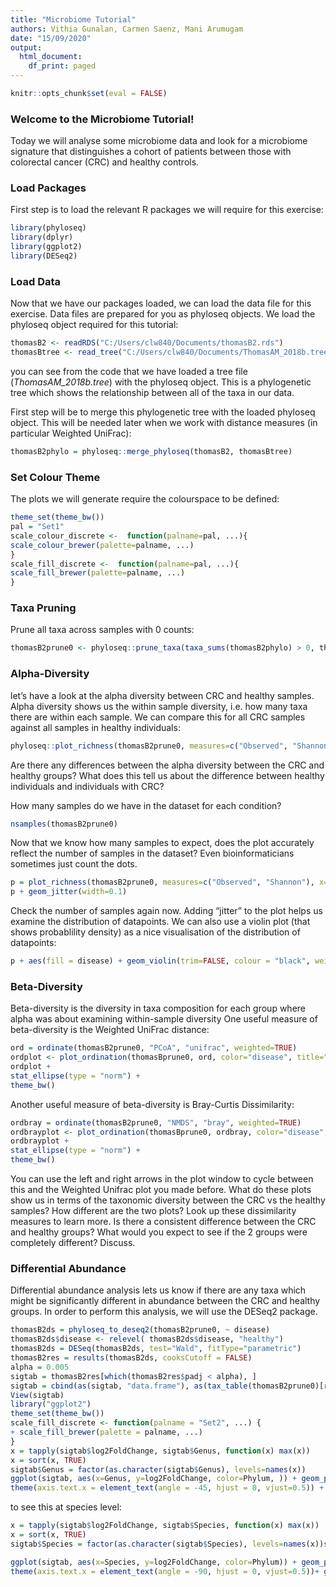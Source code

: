 ---
title: "Microbiome Tutorial"
authors: Vithia Gunalan, Carmen Saenz, Mani Arumugam
date: "15/09/2020"
output:
  html_document:
    df_print: paged
---
```{r setup, include = FALSE}
knitr::opts_chunk$set(eval = FALSE)
```

### Welcome to the Microbiome Tutorial!
Today we will analyse some microbiome data and look for a microbiome signature that distinguishes a cohort of patients between those with colorectal cancer (CRC) and healthy controls.


### Load Packages

First step is to load the relevant R packages we will require for this exercise:
```{r}
library(phyloseq)
library(dplyr)
library(ggplot2)
library(DESeq2)
```

### Load Data

Now that we have our packages loaded, we can load the data file for this exercise.
Data files are prepared for you as phyloseq objects.
We load the phyloseq object required for this tutorial:
```{r}
thomasB2 <- readRDS("C:/Users/clw840/Documents/thomasB2.rds")
thomasBtree <- read_tree("C:/Users/clw840/Documents/ThomasAM_2018b.tree")
```

you can see from the code that we have loaded a tree file (_ThomasAM_2018b.tree_) with the phyloseq object.
This is a phylogenetic tree which shows the relationship between all of the taxa in our data.

First step will be to merge this phylogenetic tree with the loaded phyloseq object.
This will be needed later when we work with distance measures (in particular Weighted UniFrac):
```{r}
thomasB2phylo = phyloseq::merge_phyloseq(thomasB2, thomasBtree)
```

### Set Colour Theme

The plots we will generate require the colourspace to be defined:
```{r}
theme_set(theme_bw())
pal = "Set1"
scale_colour_discrete <-  function(palname=pal, ...){
scale_colour_brewer(palette=palname, ...)
}
scale_fill_discrete <-  function(palname=pal, ...){
scale_fill_brewer(palette=palname, ...)
}
```

### Taxa Pruning

Prune all taxa across samples with 0 counts:
```{r}
thomasB2prune0 <- phyloseq::prune_taxa(taxa_sums(thomasB2phylo) > 0, thomasB2phylo)
```

### Alpha-Diversity

let's have a look at the alpha diversity between CRC and healthy samples.
Alpha diversity shows us the within sample diversity, i.e. how many taxa there are within each sample.
We can compare this for all CRC samples against all samples in healthy individuals:
```{r}
phyloseq::plot_richness(thomasB2prune0, measures=c("Observed", "Shannon"), x="disease", color="disease")
```

Are there any differences between the alpha diversity between the CRC and healthy groups?
What does this tell us about the difference between healthy individuals and individuals with CRC?

How many samples do we have in the dataset for each condition?
```{r}
nsamples(thomasB2prune0)
```

Now that we know how many samples to expect, does the plot accurately reflect the number of samples in the dataset?
Even bioinformaticians sometimes just count the dots.

```{r}
p = plot_richness(thomasB2prune0, measures=c("Observed", "Shannon"), x="disease", color="disease")
p + geom_jitter(width=0.1)
```

Check the number of samples again now.
Adding "jitter" to the plot helps us examine the distribution of datapoints.
We can also use a violin plot (that shows probablility density) as a nice visualisation of the distribution of datapoints:
```{r}
p + aes(fill = disease) + geom_violin(trim=FALSE, colour = "black", weight = 1) + geom_jitter(width = 0.2, colour = "black")
```

### Beta-Diversity

Beta-diversity is the diversity in taxa composition for each group where alpha was about examining within-sample diversity
One useful measure of beta-diversity is the Weighted UniFrac distance:
```{r}
ord = ordinate(thomasB2prune0, "PCoA", "unifrac", weighted=TRUE)
ordplot <- plot_ordination(thomasBprune0, ord, color="disease", title="Weighted Unifrac Distance CRC vs Healthy")
ordplot +
stat_ellipse(type = "norm") +
theme_bw()
```

Another useful measure of beta-diversity is Bray-Curtis Dissimilarity:
```{r}
ordbray = ordinate(thomasB2prune0, "NMDS", "bray", weighted=TRUE)
ordbrayplot <- plot_ordination(thomasBprune0, ordbray, color="disease", title="Bray-Curtis Dissimilarity CRC vs Healthy")
ordbrayplot +
stat_ellipse(type = "norm") +
theme_bw()
```
You can use the left and right arrows in the plot window to cycle between this and the Weighted Unifrac plot you made before.
What do these plots show us in terms of the taxonomic diversity between the CRC vs the healthy samples?
How different are the two plots? Look up these dissimilarity measures to learn more.
Is there a consistent difference between the CRC and healthy groups?
What would you expect to see if the 2 groups were completely different? Discuss.

### Differential Abundance

Differential abundance analysis lets us know if there are any taxa which might be significantly different in abundance between the CRC and healthy groups.
In order to perform this analysis, we will use the DESeq2 package.



```{r}
thomasB2ds = phyloseq_to_deseq2(thomasB2prune0, ~ disease)
thomasB2ds$disease <- relevel( thomasB2ds$disease, "healthy")
thomasB2ds = DESeq(thomasB2ds, test="Wald", fitType="parametric")
thomasB2res = results(thomasB2ds, cooksCutoff = FALSE)
alpha = 0.005
sigtab = thomasB2res[which(thomasB2res$padj < alpha), ]
sigtab = cbind(as(sigtab, "data.frame"), as(tax_table(thomasB2prune0)[rownames(sigtab), ], "matrix"))
View(sigtab)
library("ggplot2")
theme_set(theme_bw())
scale_fill_discrete <- function(palname = "Set2", ...) {
+ scale_fill_brewer(palette = palname, ...)
}
x = tapply(sigtab$log2FoldChange, sigtab$Genus, function(x) max(x))
x = sort(x, TRUE)
sigtab$Genus = factor(as.character(sigtab$Genus), levels=names(x))
ggplot(sigtab, aes(x=Genus, y=log2FoldChange, color=Phylum, )) + geom_point(size=6) +
theme(axis.text.x = element_text(angle = -45, hjust = 0, vjust=0.5)) + ggtitle("Log2 Fold Change Genus Abundance (CRC vs Healthy)")
```


to see this at species level:
```{r]}
x = tapply(sigtab$log2FoldChange, sigtab$Species, function(x) max(x))
x = sort(x, TRUE)
sigtab$Species = factor(as.character(sigtab$Species), levels=names(x))save.image(file='C:/Users/clw840/Documents/crc.RData')

ggplot(sigtab, aes(x=Species, y=log2FoldChange, color=Phylum)) + geom_point(size=6) +
theme(axis.text.x = element_text(angle = -90, hjust = 0, vjust=0.5))+ ggtitle("Log2 Fold Change Species Abundance (CRC vs Healthy)")
```